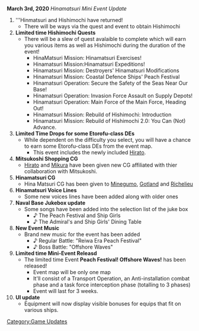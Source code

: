 '''March 3rd, 2020''' ''Hinamatsuri Mini Event Update''

#'''Hinmatsuri and Hishimochi have returned!
#* There will be ways via the quest and event to obtain Hishimochi
#'''Limited time Hishimochi Quests'''
#* There will be a slew of quest avalaible to complete which will earn you various items as well as Hishimochi during the duration of the event!
#** HinaMatsuri Mission: Hinamatsuri Exercises!
#** Hinamatsuri Mission:Hinamatsuri Expeditions!
#** Hinamatsuri Mission: Destroyers' Hinamatsuri Modifications
#** Hinamatsuri Mission: Coastal Defence Ships' Peach Festival 
#** Hinamatsuri Operation: Secure the Safety of the Seas Near Our Base!
#** Hinamatsuri Operation: Invasion Force Assault on Supply Depots!
#** Hinamatsuri Operation: Main Force of the Main Force, Heading Out!
#** Hinamatsuri Mission: Rebuild of Hishimochi: Introduction
#** Hinamatsuri Mission: Rebuild of Hishimochi 2.0: You Can (Not) Advance.
#'''Limited Time Drops for some Etorofu-class DEs'''
#* While dependent on the difficulty you select, you will have a chance to earn some Etorofu-class DEs from the event map.
#** This event includes the newly included [[Hirato]].
#'''Mitsukoshi Shopping CG'''
#* [[Hirato]] and [[Mikura]] have been given new CG affiliated with thier collaboration with Mitsukoshi.
#'''Hinamatsuri CG'''
#* Hina Matsuri CG has been given to [[Minegumo]], [[Gotland]] and [[Richelieu]]
# '''Hinamatsuri Voice Lines'''
#* Some new voices lines have been added along with older ones
# '''Naval Base Jukebox update'''
#* Some songs have been added into the selection list of the juke box
#**♪ The Peach Festival and Ship Girls
#**♪ The Admiral's and Ship Girls' Dining Table
#'''New Event Music'''
#* Brand new music for the event has been added
#** ♪ Regular Battle: "Reiwa Era Peach Festival"
#** ♪ Boss Battle: "Offshore Waves"
#'''Limited time Mini-Event Releasd'''
#* The limited time Event '''Peach Festival! Offshore Waves!''' has been released!
#** Event map will be only one map
#** It'll consist of a Transport Operation, an Anti-installation combat phase and a task force interception phase (totalling to 3 phases)
#** Event will last for 3 weeks.
# '''UI update'''
#* Equipment will now display visible bonuses for equips that fit on various ships.
[[Category:Game Updates]]